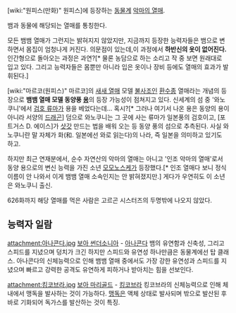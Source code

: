 [wiki:"원피스(만화)" 원피스]에 등장하는 [[동물계]] [[악마의 열매]].

뱀과 동물에 해당되는 열매를 통칭한다.

모든 뱀뱀 열매가 그런지는 밝혀지지 않았지만, 지금까지 등장한 능력자들은 뱀으로 변하면서 몸집이 엄청나게 커진다. 의문점이 있는데,이 과정에서 '''하반신의 옷이 없어진다.''' 인간형으로 돌아오는 과정은 과연?[* 물론 농담으로 하는 소리고 작 중 보면 원래대로 입고 있다. 그리고 능력자들은 몸뿐만 아니라 입은 옷이나 장비 등에도 열매의 효과가 발휘된다.]

[wiki:"마르코(원피스)" 마르코]의 [[새새 열매]] 모델 [[불사조]]인 [[환수종]] 열매라는 개념의 등장으로 '''뱀뱀 열매 모델 동양풍 [[용]]'''의 등장 가능성이 점쳐지고 있다. 신세계의 섬 중 '와노쿠니'에서 [[검호 류마]]가 용을 베었다는데... 혹시?[* 그러나 여기서 나온 용은 동양의 용이 아니라 서양의 [[드래곤]]] 덤으로 와노쿠니는 그 곳에 사는 류마가 일본풍의 검호이고, [포트거스 D. 에이스]가 [[삿갓]] 만드는 법을 배워 오는 등 동양 풍의 섬으로 추측된다. 사실 와노쿠니란 말 자체가 화(和. 일본에선 와로 읽는다)의 나라, 즉 일본을 의미하고 있기도 하고. 

하지만 최근 연재분에서, 순수 자연산의 악마의 열매는 아니고 '인조 악마의 열매'로서 동양 용으로의 변신 능력을 가진 소년 [[모모노스케]]가 등장했다.[* 인조 열매다 보니 정식 이름이 안 나와서 이게 뱀뱀 열매 소속인지는 안 밝혀졌지만.] 게다가 우연히도 이 소년은 와노쿠니 출신.

626화까지 해당 열매를 먹은 사람은 고르곤 시스터즈의 두명밖에 나오지 않았다.

== 능력자 일람 ==
attachment:아나콘다.jpg
[[보아 썬더소니아]] - [[아나콘다]]
뱀의 유연함과 신축성, 그리고 스피드를 지녔으며 덩치가 크긴 하지만 스피드와 유연성 하나만큼은 동물계에선 탑 클래스. 
아나콘다의 신체능력으로 인해 뱀뱀 열매 중에서도 가장 강한 유연성과 스피드를 지녔으며 빠르고 강력한 공격도 유연하게 피하거나 받아치는 힘을 선보인다.

attachment:킹코브라.jpg
[[보아 마리골드]] - [[킹코브라]]
킹코브라의 신체능력으로 인해 체내에서 맹독을 발사하는 것이 가능하다. [[맹독]]은 액체 상태로 발사되며 밖으로 발산된 후 바로 기화되어 독가스를 발산하는 것이 특징.

